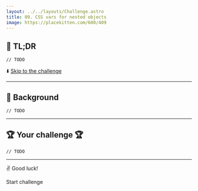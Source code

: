 ```yaml
---
layout: ../../layouts/Challenge.astro
title: 09. CSS vars for nested objects
image: https://placekitten.com/600/409
---
```



## 🐇 TL;DR

`// TODO`

⬇️ [Skip to the challenge](#-your-challenge)

---

## 🐢 Background

`// TODO`

---

## 🏆 Your challenge 🏆

`// TODO`

---

✌️ Good luck!

<ButtonLink path="https://play.tailwindcss.com/zIjXNKIMYi?file=config">Start challenge</ButtonLink>
